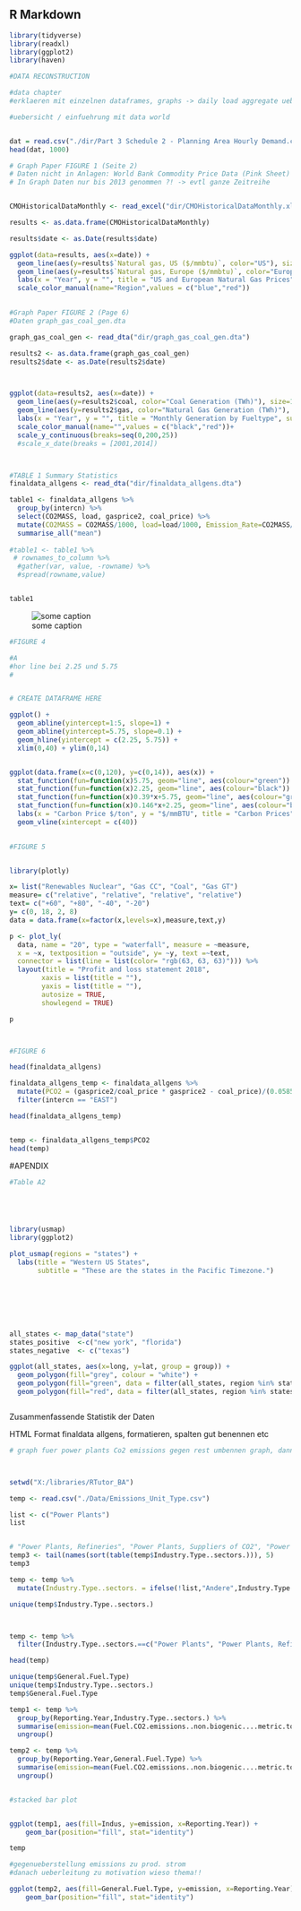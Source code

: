 
## R Markdown

```r
library(tidyverse)
library(readxl)
library(ggplot2)
library(haven)
```


```r
#DATA RECONSTRUCTION

#data chapter
#erklaeren mit einzelnen dataframes, graphs -> daily load aggregate uebersicht uebere time usw.

#uebersicht / einfuehrung mit data world


dat = read.csv("./dir/Part 3 Schedule 2 - Planning Area Hourly Demand.csv", header = TRUE) #atm nicht in wd, zu gross fuer github -> in backup wd
head(dat, 1000)

```






```r
# Graph Paper FIGURE 1 (Seite 2)
# Daten nicht in Anlagen: World Bank Commodity Price Data (Pink Sheet) https://www.worldbank.org/en/research/commodity-markets#1
# In Graph Daten nur bis 2013 genommen ?! -> evtl ganze Zeitreihe


CMOHistoricalDataMonthly <- read_excel("dir/CMOHistoricalDataMonthly.xlsx", sheet = "Monthly Prices")

results <- as.data.frame(CMOHistoricalDataMonthly)

results$date <- as.Date(results$date)

ggplot(data=results, aes(x=date)) +
  geom_line(aes(y=results$`Natural gas, US ($/mmbtu)`, color="US"), size=1) +
  geom_line(aes(y=results$`Natural gas, Europe ($/mmbtu)`, color="Europe"), size=1) +
  labs(x = "Year", y = "", title = "US and European Natural Gas Prices", subtitle = "Y=$/MMBTU")+
  scale_color_manual(name="Region",values = c("blue","red"))
  
```



```r
#Graph Paper FIGURE 2 (Page 6)
#Daten graph_gas_coal_gen.dta

graph_gas_coal_gen <- read_dta("dir/graph_gas_coal_gen.dta")

results2 <- as.data.frame(graph_gas_coal_gen)
results2$date <- as.Date(results2$date)



ggplot(data=results2, aes(x=date)) +
  geom_line(aes(y=results2$coal, color="Coal Generation (TWh)"), size=1) +
  geom_line(aes(y=results2$gas, color="Natural Gas Generation (TWh)"), size=1, linetype="dotted") +
  labs(x = "Year", y = "", title = "Monthly Generation by Fueltype", subtitle = "Y=Monthly Electricty (TWh)")+
  scale_color_manual(name="",values = c("black","red"))+
  scale_y_continuous(breaks=seq(0,200,25))
  #scale_x_date(breaks = [2001,2014])




```



```r

#TABLE 1 Summary Statistics
finaldata_allgens <- read_dta("dir/finaldata_allgens.dta")

table1 <- finaldata_allgens %>% 
  group_by(intercn) %>% 
  select(CO2MASS, load, gasprice2, coal_price) %>% 
  mutate(CO2MASS = CO2MASS/1000, load=load/1000, Emission_Rate=CO2MASS/load, Cost_Ratio=coal_price/gasprice2) %>% 
  summarise_all("mean") 
  
#table1 <- table1 %>% 
 # rownames_to_column %>% 
  #gather(var, value, -rowname) %>% 
  #spread(rowname,value)


table1
```


![some caption](diri/interconnections.png)

```r
#FIGURE 4

#A
#hor line bei 2.25 und 5.75
#


# CREATE DATAFRAME HERE

ggplot() +
  geom_abline(yintercept=1:5, slope=1) +
  geom_abline(yintercept=5.75, slope=0.1) +
  geom_hline(yintercept = c(2.25, 5.75)) +
  xlim(0,40) + ylim(0,14) 


ggplot(data.frame(x=c(0,120), y=c(0,14)), aes(x)) +
  stat_function(fun=function(x)5.75, geom="line", aes(colour="green")) +
  stat_function(fun=function(x)2.25, geom="line", aes(colour="black")) +
  stat_function(fun=function(x)0.39*x+5.75, geom="line", aes(colour="green")) +
  stat_function(fun=function(x)0.146*x+2.25, geom="line", aes(colour="black")) +
  labs(x = "Carbon Price $/ton", y = "$/mmBTU", title = "Carbon Prices") +
  geom_vline(xintercept = c(40))
  


```

```r
#FIGURE 5


library(plotly)

x= list("Renewables Nuclear", "Gas CC", "Coal", "Gas GT")
measure= c("relative", "relative", "relative", "relative")
text= c("+60", "+80", "-40", "-20")
y= c(0, 18, 2, 8)
data = data.frame(x=factor(x,levels=x),measure,text,y)

p <- plot_ly(
  data, name = "20", type = "waterfall", measure = ~measure,
  x = ~x, textposition = "outside", y= ~y, text =~text,
  connector = list(line = list(color= "rgb(63, 63, 63)"))) %>%
  layout(title = "Profit and loss statement 2018",
        xaxis = list(title = ""),
        yaxis = list(title = ""),
        autosize = TRUE,
        showlegend = TRUE)

p




```

```r
#FIGURE 6

head(finaldata_allgens)

finaldata_allgens_temp <- finaldata_allgens %>% 
  mutate(PCO2 = (gasprice2/coal_price * gasprice2 - coal_price)/(0.0585-gasprice2/coal_price*0.1054)) %>% 
  filter(intercn == "EAST")

head(finaldata_allgens_temp)


temp <- finaldata_allgens_temp$PCO2
head(temp)
```




#APENDIX

```r
#Table A2






```



```r
library(usmap)
library(ggplot2)

plot_usmap(regions = "states") +
  labs(title = "Western US States",
       subtitle = "These are the states in the Pacific Timezone.")







all_states <- map_data("state") 
states_positive  <-c("new york", "florida")
states_negative  <- c("texas")

ggplot(all_states, aes(x=long, y=lat, group = group)) +
  geom_polygon(fill="grey", colour = "white") +
  geom_polygon(fill="green", data = filter(all_states, region %in% states_positive)) +
  geom_polygon(fill="red", data = filter(all_states, region %in% states_negative))



```




Zusammenfassende Statistik der Daten



HTML Format finaldata allgens, formatieren, spalten gut benennen etc




```r
# graph fuer power plants Co2 emissions gegen rest umbennen graph, dann unten folgend aufgeteilt nach quellen



setwd("X:/libraries/RTutor_BA")

temp <- read.csv("./Data/Emissions_Unit_Type.csv")

list <- c("Power Plants")
list


# "Power Plants, Refineries", "Power Plants, Suppliers of CO2", "Power Plants, Waste"
temp3 <- tail(names(sort(table(temp$Industry.Type..sectors.))), 5)
temp3

temp <- temp %>%
  mutate(Industry.Type..sectors. = ifelse(!list,"Andere",Industry.Type..sectors.))

unique(temp$Industry.Type..sectors.)



temp <- temp %>% 
  filter(Industry.Type..sectors.==c("Power Plants", "Power Plants, Refineries", "Power Plants, Suppliers of CO2", "Power Plants, Waste"))

head(temp)

unique(temp$General.Fuel.Type)
unique(temp$Industry.Type..sectors.)
temp$General.Fuel.Type

temp1 <- temp %>% 
  group_by(Reporting.Year,Industry.Type..sectors.) %>% 
  summarise(emission=mean(Fuel.CO2.emissions..non.biogenic....metric.tons.)) %>% 
  ungroup()

temp2 <- temp %>% 
  group_by(Reporting.Year,General.Fuel.Type) %>% 
  summarise(emission=mean(Fuel.CO2.emissions..non.biogenic....metric.tons.)) %>% 
  ungroup()


#stacked bar plot


ggplot(temp1, aes(fill=Indus, y=emission, x=Reporting.Year)) + 
    geom_bar(position="fill", stat="identity")

temp

#gegenueberstellung emissions zu prod. strom
#danach ueberleitung zu motivation wieso thema!!

ggplot(temp2, aes(fill=General.Fuel.Type, y=emission, x=Reporting.Year)) + 
    geom_bar(position="fill", stat="identity")
```






